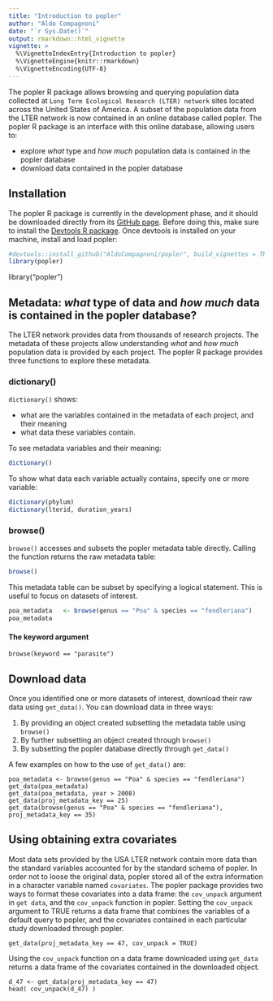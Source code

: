```yaml
---
title: "Introduction to popler"
author: "Aldo Compagnoni"
date: "`r Sys.Date()`"
output: rmarkdown::html_vignette
vignette: >
  %\VignetteIndexEntry{Introduction to popler}
  %\VignetteEngine{knitr::rmarkdown}
  %\VignetteEncoding{UTF-8}
---
```


The popler R package allows browsing and querying population data collected at `Long Term Ecological Research (LTER) network` sites located across the United States of America. A subset of the population data from the LTER network is now contained in an online database called popler. The popler R package is an interface with this online database, allowing users to:

- explore *what* type and *how much* population data is contained in the popler database
- download data contained in the popler database


## Installation

The popler R package is currently in the development phase, and it should be downloaded directly from its [GitHub page](https://github.com/AldoCompagnoni/popler). Before doing this, make sure to install the [Devtools R package](https://cran.r-project.org/web/packages/devtools/README.html). Once devtools is installed on your machine, install and load popler:

```r
#devtools::install_github("AldoCompagnoni/popler", build_vignettes = TRUE)
library(popler)
```

library("popler")

## Metadata: *what* type of data and *how much* data is contained in the popler database?

The LTER network provides data from thousands of research projects. The metadata of these projects allow understanding *what* and *how much* population data is provided by each project. The popler R package provides three functions to explore these metadata.

### dictionary()

`dictionary()` shows:

- what are the variables contained in the metadata of each project, and their meaning 
- what data these variables contain.

To see metadata variables and their meaning:  

```r
dictionary()
```

To show what data each variable actually contains, specify one or more variable:

```r
dictionary(phylum)
dictionary(lterid, duration_years)
```

### browse()

`browse()` accesses and subsets the popler metadata table directly. Calling the function returns the raw metadata table:

```r
browse()
```

This metadata table can be subset by specifying a logical statement. This is useful to focus on datasets of interest.

```r
poa_metadata   <- browse(genus == "Poa" & species == "fendleriana")
poa_metadata
```

#### The keyword argument

```
browse(keyword == "parasite")
```

## Download data

Once you identified one or more datasets of interest, download their raw data using `get_data()`. You can download data in three ways:

1. By providing an object created subsetting the metadata table using `browse()` 
1. By further subsetting an object created through `browse()`
1. By subsetting the popler database directly through `get_data()`

A few examples on how to the use of `get_data()` are:

```
poa_metadata <- browse(genus == "Poa" & species == "fendleriana")
get_data(poa_metadata)
get_data(poa_metadata, year > 2008)
get_data(proj_metadata_key == 25)
get_data(browse(genus == "Poa" & species == "fendleriana"), proj_metadata_key == 35)

```

## Using obtaining extra covariates

Most data sets provided by the USA LTER network contain more data than the standard variables accounted for by the standard schema of popler. In order not to loose the original data, popler stored all of the extra information in a character variable named `covariates`. The popler package provides two ways to format these covariates into a data frame: the `cov_unpack` argument in `get data`, and the `cov_unpack` function in popler.
Setting the `cov_unpack` argument to TRUE returns a data frame that combines the variables of a default query to popler, and the covariates contained in each particular study downloaded through popler.

```
get_data(proj_metadata_key == 47, cov_unpack = TRUE)
```

Using the `cov_unpack` function on a data frame downloaded using `get_data` returns a data frame of the covariates contained in the downloaded object.

```
d_47 <- get_data(proj_metadata_key == 47)
head( cov_unpack(d_47) )
```
